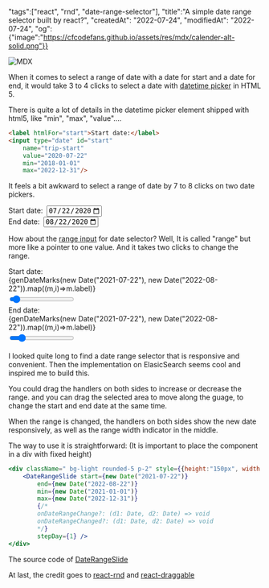 
"tags":["react", "rnd", "date-range-selector"],
"title":"A simple date range selector built by react?",
"createdAt": "2022-07-24",
"modifiedAt": "2022-07-24",
"og": {"image":"https://cfcodefans.github.io/assets/res/mdx/calender-alt-solid.png"}}

<div className="text-center">

![MDX](/assets/res/mdx/calendar-alt-solid.png)

</div>

When it comes to select a range of date with a date for start and a date for end, 
it would take 3 to 4 clicks to select a date with [datetime picker](https://developer.mozilla.org/en-US/docs/Web/HTML/Element/input/date) in HTML 5.
<!--more-->

There is quite a lot of details in the datetime picker element shipped with html5, like "min", "max", "value"....

```html
<label htmlFor="start">Start date:</label>
<input type="date" id="start" 
    name="trip-start"
    value="2020-07-22"
    min="2018-01-01" 
    max="2022-12-31"/>
```

It feels a bit awkward to select a range of date by 7 to 8 clicks on two date pickers.

<div className=" bg-light rounded-5 p-2" style={{width:"800px"}}>
    <div className="row">
        <div className="col-md-6">
            <label htmlFor="start">Start date:</label>&nbsp;
            <input type="date" id="start" 
                name="trip-start"
                value="2020-07-22"
                min="2018-01-01" 
                max="2022-12-31"/>
        </div>
        <div className="col-md-6">
            <label htmlFor="end">End date:</label>&nbsp;
            <input type="date" id="end" 
                name="trip-start"
                value="2020-08-22"
                min="2018-01-01" 
                max="2022-12-31"/>
        </div>
    </div>
</div>

How about the [range input](https://developer.mozilla.org/en-US/docs/Web/HTML/Element/input/range) for date selector?
Well, It is called "range" but more like a pointer to one value. And it takes two clicks to change the range.

<div className=" bg-light rounded-5 p-2 w-100">
    <datalist id="marks">
        {genDateMarks(new Date("2021-07-22"), new Date("2022-08-22")).map((m,i)=><option key={i} value={i}/>)}
    </datalist>
    <div className="row">
        <div className="col-md-2 d-flex align-items-center">
            <label htmlFor="range1">Start date:</label>
        </div>
        <div className="col-md-10" >
            <div className="w-100 d-flex justify-content-between">
                {genDateMarks(new Date("2021-07-22"), new Date("2022-08-22")).map((m,i)=>m.label)}
            </div>
            <input id="range1" className="w-100" type="range" list="marks" value="5" step="1">
            </input>
        </div>
    </div>
        <div className="row">
        <div className="col-md-2 d-flex align-items-center">
            <label htmlFor="range2">End date:</label>
        </div>
        <div className="col-md-10" >
             <div className="w-100 d-flex justify-content-between">
                {genDateMarks(new Date("2021-07-22"), new Date("2022-08-22")).map((m,i)=>m.label)}
            </div>
            <input id="range2" className="w-100" type="range" list="marks" value="15" step="1">
            </input>
        </div>
    </div>
</div>

I looked quite long to find a date range selector that is responsive and convenient.
Then the implementation on ElasicSearch seems cool and inspired me to build this.

<div className=" bg-light rounded-5 p-2 " style={{height:"150px", width:"1200px"}}>
    <DateRangeSlide start={new Date("2021-07-22")}
        end={new Date("2022-08-22")}
        min={new Date("2021-01-01")}
        max={new Date("2022-12-31")}
        stepDay={1} />
</div>

You could drag the handlers on both sides to increase or decrease the range.
and you can drag the selected area to move along the guage, to change the start and end date at the same time.

When the range is changed, the handlers on both sides show the new date responsively, as well as the 
range width indicator in the middle.

The way to use it is straightforward:
(It is important to place the component in a div with fixed height)

```jsx
<div className=" bg-light rounded-5 p-2" style={{height:"150px", width:"1200px"}}>
    <DateRangeSlide start={new Date("2021-07-22")}
        end={new Date("2022-08-22")}
        min={new Date("2021-01-01")}
        max={new Date("2022-12-31")}
        {/*
        onDateRangeChange?: (d1: Date, d2: Date) => void
        onDateRangeChanged?: (d1: Date, d2: Date) => void
        */}
        stepDay={1} />
</div>
```

The source code of [DateRangeSlide](https://github.com/cfcodefans/cfcodefans.github.io/blob/c0fcf1eef74114dd83a57922178f28b2425c4739/src/components/gadgets.tsx#L201)

At last, the credit goes to [react-rnd](https://github.com/bokuweb/react-rnd) and [react-draggable](https://github.com/react-grid-layout/react-draggable)
